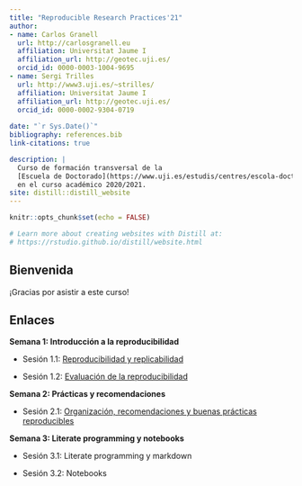 ```yaml
---
title: "Reproducible Research Practices'21"
author:
- name: Carlos Granell
  url: http://carlosgranell.eu
  affiliation: Universitat Jaume I
  affiliation_url: http://geotec.uji.es/
  orcid_id: 0000-0003-1004-9695
- name: Sergi Trilles
  url: http://www3.uji.es/~strilles/
  affiliation: Universitat Jaume I
  affiliation_url: http://geotec.uji.es/
  orcid_id: 0000-0002-9304-0719
  
date: "`r Sys.Date()`"
bibliography: references.bib
link-citations: true

description: |
  Curso de formación transversal de la
  [Escuela de Doctorado](https://www.uji.es/estudis/centres/escola-doctorat/base/info-general/escola/)
  en el curso académico 2020/2021.
site: distill::distill_website
---
```


```r
knitr::opts_chunk$set(echo = FALSE)

# Learn more about creating websites with Distill at:
# https://rstudio.github.io/distill/website.html

```

## Bienvenida

¡Gracias por asistir a este curso!

## Enlaces

**Semana 1: Introducción a la reproducibilidad**

-   Sesión 1.1: [Reproducibilidad y replicabilidad](sesion11.html)

-   Sesión 1.2: [Evaluación de la reproducibilidad](sesion12.html)

**Semana 2: Prácticas y recomendaciones**

-   Sesión 2.1: [Organización, recomendaciones y buenas prácticas reproducibles](sesion21.html)

**Semana 3: Literate programming y notebooks**

-   Sesión 3.1: Literate programming y markdown

-   Sesión 3.2: Notebooks
